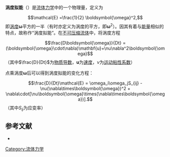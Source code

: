 {{noteTA
|T=zh-cn:涡度拟能;zh-tw:位渦擬能
|1=zh-cn:涡度拟能;zh-tw:位渦擬能
}}
'''涡度拟能'''（{{lang-en|enstrophy}}）是[[流体力学|流体力学]]中的一个物理量，定义为
:<math> \mathcal{E} =\frac{1}{2} \boldsymbol{\omega}^2, </math>
即[[涡度|涡度]]<math>\boldsymbol{\omega}</math>平方的一半（有时亦定义为涡度的平方，即<math>\boldsymbol{\omega}^2</math>）。因其有着与[[能量|能量]]相似的特点，故称作“涡度拟能”。在[[不可压缩流体|不可压缩流体]]中，将涡度方程
:<math>\frac{D\boldsymbol{\omega}}{Dt} = (\boldsymbol{\omega}\cdot\nabla)\mathbf{u}+\nu\nabla^2\boldsymbol{\omega}</math>
（其中<math>\frac{D}{Dt}</math>为[[物质导数|物质导数]]，<math>\mathbf{u}</math>为[[速度|速度]]，<math>\nu</math>为[[粘性|运动粘性系数]]）

点乘涡度<math>\boldsymbol{\omega}</math>后可以得到涡度拟能的变化方程：
:<math>\frac{D}{Dt}\mathcal{E} = \omega_i\omega_jS_{ij} - \nu(\nabla\times\boldsymbol{\omega})^2 + \nabla\cdot[\nu\boldsymbol{\omega}\times(\nabla\times\boldsymbol{\omega})].</math>
（其中<math>S_{ij}</math>为应变率）

== 参考文献 ==
*{{cite book|title=Turbulence : An Introduction for Scientists and Engineers|author=P.A.Davidson|year=2004|publisher=Oxford University Press|pages=p242}}

{{物理学小作品}}

[[Category:流体力学|Category:流体力学]]